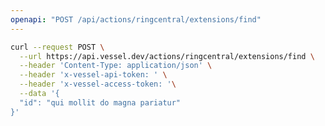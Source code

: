 ```yaml
---
openapi: "POST /api/actions/ringcentral/extensions/find"
---
```


<RequestExample>

```bash Request
curl --request POST \
  --url https://api.vessel.dev/actions/ringcentral/extensions/find \
  --header 'Content-Type: application/json' \
  --header 'x-vessel-api-token: ' \
  --header 'x-vessel-access-token: '\
  --data '{
  "id": "qui mollit do magna pariatur"
}'
```

</RequestExample>
